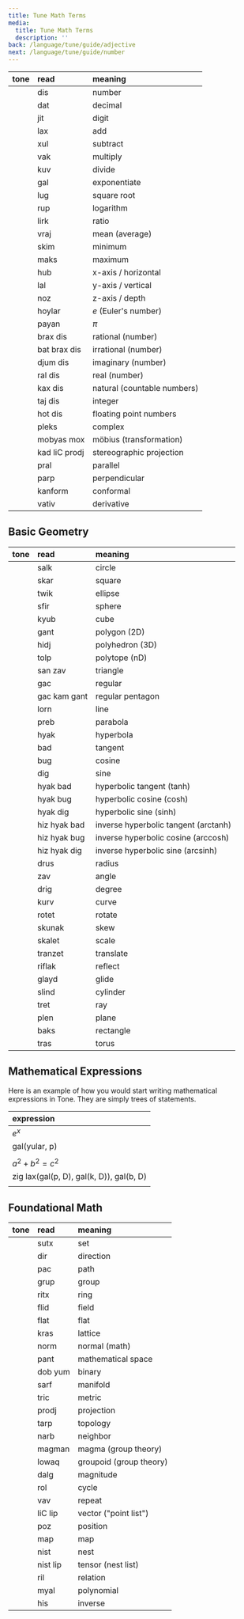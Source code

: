 ```yaml
---
title: Tune Math Terms
media:
  title: Tune Math Terms
  description: ''
back: /language/tune/guide/adjective
next: /language/tune/guide/number
---
```


| tone                       | read          | meaning                     |
| :------------------------- | :------------ | :-------------------------- |
| <T text="dis" />           | dis           | number                      |
| <T text="dat" />           | dat           | decimal                     |
| <T text="jit" />           | jit           | digit                       |
| <T text="lax" />           | lax           | add                         |
| <T text="xul" />           | xul           | subtract                    |
| <T text="vak" />           | vak           | multiply                    |
| <T text="kuv" />           | kuv           | divide                      |
| <T text="gal" />           | gal           | exponentiate                |
| <T text="lug" />           | lug           | square root                 |
| <T text="rup" />           | rup           | logarithm                   |
| <T text="lirk" />          | lirk          | ratio                       |
| <T text="vraj" />          | vraj          | mean (average)              |
| <T text="skim" />          | skim          | minimum                     |
| <T text="maks" />          | maks          | maximum                     |
| <T text="hub" />           | hub           | x-axis / horizontal         |
| <T text="lal" />           | lal           | y-axis / vertical           |
| <T text="noz" />           | noz           | z-axis / depth              |
| <T text="hoylar" />        | hoylar        | $e$ (Euler's number)        |
| <T text="payan" />         | payan         | $\pi$                       |
| <T text="brax dis" />      | brax dis      | rational (number)           |
| <T text="bat brax dis" />  | bat brax dis  | irrational (number)         |
| <T text="djum dis" />      | djum dis      | imaginary (number)          |
| <T text="ral dis" />       | ral dis       | real (number)               |
| <T text="kax dis" />       | kax dis       | natural (countable numbers) |
| <T text="taj dis" />       | taj dis       | integer                     |
| <T text="hot dis" />       | hot dis       | floating point numbers      |
| <T text="pleks" />         | pleks         | complex                     |
| <T text="mobyas mox" />    | mobyas mox    | möbius (transformation)     |
| <T text="kad liC prodj" /> | kad liC prodj | stereographic projection    |
| <T text="pral" />          | pral          | parallel                    |
| <T text="parp" />          | parp          | perpendicular               |
| <T text="kanform" />       | kanform       | conformal                   |
| <T text="vativ" />         | vativ         | derivative                  |

## Basic Geometry

| tone                      | read         | meaning                              |
| :------------------------ | :----------- | :----------------------------------- |
| <T text="salk" />         | salk         | circle                               |
| <T text="skar" />         | skar         | square                               |
| <T text="wan" />          | twik         | ellipse                              |
| <T text="sfir" />         | sfir         | sphere                               |
| <T text="kyub" />         | kyub         | cube                                 |
| <T text="gant" />         | gant         | polygon (2D)                         |
| <T text="hidj" />         | hidj         | polyhedron (3D)                      |
| <T text="tolp" />         | tolp         | polytope (nD)                        |
| <T text="san zav" />      | san zav      | triangle                             |
| <T text="gac" />          | gac          | regular                              |
| <T text="gac kam gant" /> | gac kam gant | regular pentagon                     |
| <T text="lorn" />         | lorn         | line                                 |
| <T text="preb" />         | preb         | parabola                             |
| <T text="hyak" />         | hyak         | hyperbola                            |
| <T text="bad" />          | bad          | tangent                              |
| <T text="bug" />          | bug          | cosine                               |
| <T text="dig" />          | dig          | sine                                 |
| <T text="hyak bad" />     | hyak bad     | hyperbolic tangent (tanh)            |
| <T text="hyak bug" />     | hyak bug     | hyperbolic cosine (cosh)             |
| <T text="hyak dig" />     | hyak dig     | hyperbolic sine (sinh)               |
| <T text="hiz hyak bad" /> | hiz hyak bad | inverse hyperbolic tangent (arctanh) |
| <T text="hiz hyak bug" /> | hiz hyak bug | inverse hyperbolic cosine (arccosh)  |
| <T text="hiz hyak dig" /> | hiz hyak dig | inverse hyperbolic sine (arcsinh)    |
| <T text="drus" />         | drus         | radius                               |
| <T text="zav" />          | zav          | angle                                |
| <T text="drig" />         | drig         | degree                               |
| <T text="kurv" />         | kurv         | curve                                |
| <T text="rotet" />        | rotet        | rotate                               |
| <T text="skunak" />       | skunak       | skew                                 |
| <T text="skalet" />       | skalet       | scale                                |
| <T text="tranzet" />      | tranzet      | translate                            |
| <T text="riflak" />       | riflak       | reflect                              |
| <T text="glayd" />        | glayd        | glide                                |
| <T text="slind" />        | slind        | cylinder                             |
| <T text="tret" />         | tret         | ray                                  |
| <T text="plen" />         | plen         | plane                                |
| <T text="baks" />         | baks         | rectangle                            |
| <T text="tras" />         | tras         | torus                                |

## Mathematical Expressions

Here is an example of how you would start writing mathematical
expressions in Tone. They are simply trees of statements.

| expression                                            |
| :---------------------------------------------------- |
| $e^x$                                                 |
| gal(yular, p)                                         |
| <T text="gal(yular, p)" />                            |
| $a^2 + b^2 = c^2$                                     |
| zig lax(gal(p, D), gal(k, D)), gal(b, D)              |
| <T text="zig lax(gal(p, D), gal(k, D)), gal(b, D)" /> |

## Foundational Math

| tone                  | read     | meaning                 |
| :-------------------- | :------- | :---------------------- |
| <T text="sutx" />     | sutx     | set                     |
| <T text="dir" />      | dir      | direction               |
| <T text="pac" />      | pac      | path                    |
| <T text="grup" />     | grup     | group                   |
| <T text="ritx" />     | ritx     | ring                    |
| <T text="flid" />     | flid     | field                   |
| <T text="flat" />     | flat     | flat                    |
| <T text="kras" />     | kras     | lattice                 |
| <T text="norm" />     | norm     | normal (math)           |
| <T text="pant" />     | pant     | mathematical space      |
| <T text="dob yum" />  | dob yum  | binary                  |
| <T text="sarf" />     | sarf     | manifold                |
| <T text="tric" />     | tric     | metric                  |
| <T text="prodj" />    | prodj    | projection              |
| <T text="tarp" />     | tarp     | topology                |
| <T text="narb" />     | narb     | neighbor                |
| <T text="magman" />   | magman   | magma (group theory)    |
| <T text="lowaq" />    | lowaq    | groupoid (group theory) |
| <T text="dalg" />     | dalg     | magnitude               |
| <T text="rol" />      | rol      | cycle                   |
| <T text="vav" />      | vav      | repeat                  |
| <T text="liC lip" />  | liC lip  | vector ("point list")   |
| <T text="poz" />      | poz      | position                |
| <T text="map" />      | map      | map                     |
| <T text="nist" />     | nist     | nest                    |
| <T text="nist lip" /> | nist lip | tensor (nest list)      |
| <T text="ril" />      | ril      | relation                |
| <T text="norm" />     | myal     | polynomial              |
| <T text="his" />      | his      | inverse                 |
